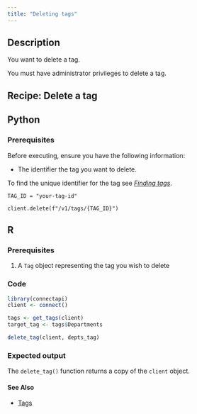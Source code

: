 ```yaml
---
title: "Deleting tags"
---
```


## Description

You want to delete a tag.


::: {.callout-warning}

You must have administrator privileges to delete a tag.

:::

## Recipe: Delete a tag

::: {.panel-tabset group="language"}

## Python

### Prerequisites

Before executing, ensure you have the following information:

- The identifier the tag you want to delete.

::: {.callout-tip}

To find the unique identifier for the tag see [*Finding tags*](../find/index.qmd).

:::

```.python
TAG_ID = "your-tag-id"

client.delete(f"/v1/tags/{TAG_ID}")
```

## R

### Prerequisites

1. A `Tag` object representing the tag you wish to delete

### Code

```.r
library(connectapi)
client <- connect()

tags <- get_tags(client)
target_tag <- tags$Departments

delete_tag(client, depts_tag)
```

### Expected output

The `delete_tag()` function returns a copy of the `client` object.

:::

#### See Also

- [Tags](../index.qmd)
